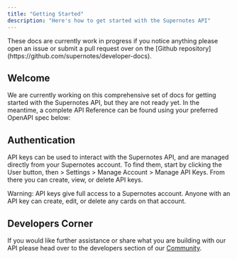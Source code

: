 ```yaml
---
title: "Getting Started"
description: "Here's how to get started with the Supernotes API"
---
```


<Info>
  These docs are currently work in progress if you notice anything please open
  an issue or submit a pull request over on the [Github
  repository](https://github.com/supernotes/developer-docs).
</Info>

## Welcome

We are currently working on this comprehensive set of docs for getting started with the Supernotes API, but they are not ready yet. In the meantime, a complete API Reference can be found using your preferred OpenAPI spec below:

<CardGroup cols={3}>
  <Card title="RapiDoc" href="https://api.supernotes.app/docs/rapidoc"></Card>
  <Card title="ReDoc" href="https://api.supernotes.app/docs/redoc"></Card>
  <Card title="Swagger" href="https://api.supernotes.app/docs/swagger"></Card>
</CardGroup>

## Authentication

API keys can be used to interact with the Supernotes API, and are managed directly from your Supernotes account. To find them, start by clicking the User button, then > Settings > Manage Account > Manage API Keys. From there you can create, view, or delete API keys.

<Warning>
  Warning: API keys give full access to a Supernotes account. Anyone with an API
  key can create, edit, or delete any cards on that account.
</Warning>

## Developers Corner

If you would like further assistance or share what you are building with our API please head over to the developers section of our [Community](https://community.supernotes.app/c/developers/11).

